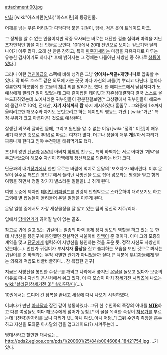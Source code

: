 attachment:00.jpg

[[만화]] [wiki:"아스피린(만화)"아스피린]의 등장인물.

어깨를 넘는 푸른 머리칼과 다닥다닥 붙은 귀걸이, 담배, 검은 옷이 트레이드 마크.

그 정체를 알 수 없는 인물이지만 작중 묘사되는 바로는 대단한 검술 실력과 마력을 지닌 초자연적인 힘을 지닌 인물로 보인다. 10대에서 20대 전반으로 보이는 겉보기와 달리 나이가 아주 많다. 오래 산 만큼 강하고, 특히 [[파죽지세]]라는 마검을 자유자재로 다루는 유능한 검사이기도 하다.[* 후에 밝혀지는 그 정체는 다름아닌 사방신 중 하나로 [[청룡]]이었다.]

그러나 이런 [[엄친아]]급의 스팩에 비해 성격은 그냥 '''양아치+색골+개망나니'''로 압축할 수 있다. 딱 봐도 호스트 같은 외모에 가는 곳곳 마다 자신의 씨를(?) 뿌리고 다닌다. 얼마나 절륜한지 하룻밤에 한 고을의 [[처녀]] 씨를 말리기도 했다. 한 에피소드에서 낮잠자다가 노예상에게 팔려간 일이 있었는데 그때 같이잡힌 데이빗과 자존심대결하다 결국 스스로 올누드화하였는데 노예사러온 귀부인들이 광분한걸보면[* 그상황에서 귀부인들이 해모수의 몸값으로 10억, 전재산, '''자기 자식까지 팜''' 까지 제시하였다 흠좀무.. 그와중에 1조까지 올리려고한 해모수와 자기도 옷벗으려고 하는 데이빗의 행동도 가관.] [wiki:"거근" 특정 부위가 크고 아름다운] 것으로 예상된다.

잘생긴 외모와 잘빠진 몸매, 그리고 원인을 알 수 없는 이유([wiki:"정력" 이것]이 매우 세기 때문인 것으로 추정)로 따르는 여자가 많다. 더구나 성질이 매우 '''개'''같아서 파리가 짜증나게 한다고 임야 수천평을 태워먹기도 했다.

조선의 왕인 [[단군]]과 [[온달]]의 아버지 [[하백]]의 친구로, 특히 하백과는 서로 어떠한 '계약'을 주고받았으며 해모수 자신이 하백에게 정신적으로 의존하는 바가 크다.

단군과의 내기[[장기]]에서 한번 무르는 바람에 억지로 온달의 '보호자'가 돼버린다. 이후 온달이 실수로 깨뜨린 봉인구에서 풀려난 사방신을 도로 잡아 넣으라는 명령을 받고 함께 여행을 하면서 정말 갖가지 별스러운 일들을(...) 겪게 된다. 

여행 도중에 제자인 [[데이빗 커퍼필드]]를 반강제 반협박으로 스카웃하여 대려오기도 하고 그외에 별 잡놈들이 몰려들어 온달 일행을 이루게 된다.

온달 일행 중에서도 가장 세상물정을 잘 알고 있는 팀의 정신적 지주/리더.

입에서 [[담배]]연기가 끊어질 날이 없는 골초.

참고로 귀에 걸고 있는 귀걸이는 일종의 마력 통제 장치 정도의 역할을 하고 있는 듯 한데 사방신을 봉인구에 봉인했던 전설적인 사울아비 [[하백]]이 준 것이다. 아마 그와 모종의 계약을 맺고 [[단군]]에게 협력하여 사방신을 봉인하는 것을 도운 듯. 정작 자신도 사방신이었는데(...). 언젠가 귀걸이가 부서지자 '''울상'''을 짓고 슬퍼하는 모습을 보인 것으로 봐서는 귀걸이를 준 하백과는 무척 각별한 관계가 아니었을까 싶다.[* 덕분에 [[부녀자]]들에게 받는 의혹과 떡밥도 바글바글허다... 참 복잡한 친구]

지금은 사방신을 봉인한 수정구를 깨먹고 나라에서 쫓겨난 [[온달]]을 돌보고 있다가 모종의 이유로 떠나 자신의 은신처에서 쉬고 있다. 이 때 모습이 마치 [[창세기전 시리즈]]에 나오는 [[wiki:"살라딘(창세기전 3)" 살라딘]]같다(…).

10권에서는 드디어 긴 잠복을 끝내고 세상에 다시 나오기 시작하였다.

어쩌다가 만난 [[아사달]]과 잠깐 같이 행동하였다. 그뒤 한 수인족의 족장의 아내를 '''[[NTR]]'''하고 다른 여성들도 죄다 해모수에게 넘어가 동침.[* 이 꼴을 목격한 족장이 [[처용가]]를 부르는데 '(전략)잠자리를 보니 다리가 넷...아니 여섯..아니 어덟..'] 그뒤 수인족 족장을 흡수하고 자신을 도와준 아사달의 검을 업그레이드(?) 시켜주는데...

명대사라고 할만한 대사로는...
http://pds2.egloos.com/pds/1/200601/25/84/b0046084_18421754.jpg
...가 있다.
